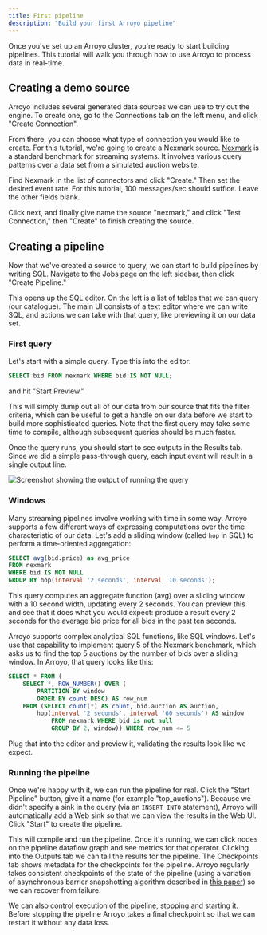 ```yaml
---
title: First pipeline
description: "Build your first Arroyo pipeline"
---
```


Once you've set up an Arroyo cluster, you're ready to start building pipelines. This tutorial will walk you through how
to use Arroyo to process data in real-time.

## Creating a demo source

Arroyo includes several generated data sources we can use to try out the engine. To create one, go to the Connections
tab on the left menu, and click "Create Connection".

From there, you can choose what type of connection you would like to create. For this tutorial, we're going to create a
Nexmark source. [Nexmark](https://datalab.cs.pdx.edu/niagara/NEXMark/) is a standard benchmark for streaming systems.
It involves various query patterns over a data set from a simulated auction website.

Find Nexmark in the list of connectors and click "Create." Then set the desired
event rate. For this tutorial, 100 messages/sec should suffice. Leave the other
fields blank.

Click next, and finally give name the source "nexmark," and click "Test
Connection," then "Create" to finish creating the source.

## Creating a pipeline

Now that we've created a source to query, we can start to build pipelines by writing SQL. Navigate to the Jobs page
on the left sidebar, then click "Create Pipeline."

This opens up the SQL editor. On the left is a list of tables that we can query (our catalogue). The main UI consists
of a text editor where we can write SQL, and actions we can take with that query, like previewing it on our data set.

### First query

Let's start with a simple query. Type this into the editor:

```sql
SELECT bid FROM nexmark WHERE bid IS NOT NULL;
```

and hit "Start Preview."

This will simply dump out all of our data from our source that fits the filter criteria, which can be useful to get
a handle on our data before we start to build more sophisticated queries. Note that the first query may take some time
to compile, although subsequent queries should be much faster.

Once the query runs, you should start to see outputs in the Results tab. Since we did a simple pass-through query,
each input event will result in a single output line.

<img src="/images/first_pipeline_tutorial_query.png" alt="Screenshot showing the output of running the query" />

### Windows

Many streaming pipelines involve working with time in some way. Arroyo supports
a few different ways of expressing computations over the time characteristic of
our data. Let's add a sliding window (called `hop` in SQL) to perform a
time-oriented aggregation:

```sql
SELECT avg(bid.price) as avg_price
FROM nexmark
WHERE bid IS NOT NULL
GROUP BY hop(interval '2 seconds', interval '10 seconds');
```

This query computes an aggregate function (avg) over a sliding window with a 10 second width, updating every 2
seconds. You can preview this and see that it does what you would expect: produce a result every 2 seconds for
the average bid price for all bids in the past ten seconds.

Arroyo supports complex analytical SQL functions, like SQL windows. Let's use that capability to implement query 5
of the Nexmark benchmark, which asks us to find the top 5 auctions by the number of bids over a sliding window. In
Arroyo, that query looks like this:

```sql
SELECT * FROM (
    SELECT *, ROW_NUMBER() OVER (
        PARTITION BY window
        ORDER BY count DESC) AS row_num
    FROM (SELECT count(*) AS count, bid.auction AS auction,
        hop(interval '2 seconds', interval '60 seconds') AS window
            FROM nexmark WHERE bid is not null
            GROUP BY 2, window)) WHERE row_num <= 5
```

Plug that into the editor and preview it, validating the results look like we expect.

### Running the pipeline

Once we're happy with it, we can run the pipeline for real. Click the "Start Pipeline" button, give it a name
(for example "top_auctions"). Because we didn't specify a sink in the query (via an `INSERT INTO` statement),
Arroyo will automatically add a Web sink so that we can view the results in the Web UI. Click "Start" to create
the pipeline.

This will compile and run the pipeline. Once it's running, we can click nodes on the pipeline dataflow graph and
see metrics for that operator. Clicking into the Outputs tab we can tail the results for the pipeline. The Checkpoints
tab shows metadata for the checkpoints for the pipeline. Arroyo regularly takes consistent checkpoints of the state
of the pipeline (using a variation of asynchronous barrier snapshotting algorithm described in
[this paper](https://arxiv.org/abs/1506.08603)) so we can recover from failure.

We can also control execution of the pipeline, stopping and starting it. Before stopping the pipeline Arroyo takes
a final checkpoint so that we can restart it without any data loss.
